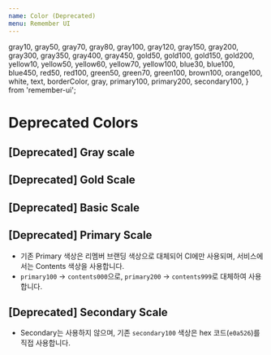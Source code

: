 ```yaml
---
name: Color (Deprecated)
menu: Remember UI
---
```



  gray10,
  gray50,
  gray70,
  gray80,
  gray100,
  gray120,
  gray150,
  gray200,
  gray300,
  gray350,
  gray400,
  gray450,
  gold50,
  gold100,
  gold150,
  gold200,
  yellow10,
  yellow50,
  yellow60,
  yellow70,
  yellow100,
  blue30,
  blue100,
  blue450,
  red50,
  red100,
  green50,
  green70,
  green100,
  brown100,
  orange100,
  white,
  text,
  borderColor,
  gray,
  primary100,
  primary200,
  secondary100,
} from 'remember-ui';

# Deprecated Colors

## [Deprecated] Gray scale

<Playground>
  <ColorItem colorName="gray10" backgroundColor={gray10} invertTextColor />
  <ColorItem colorName="gray50" backgroundColor={gray50} invertTextColor />
  <ColorItem colorName="gray70" backgroundColor={gray70} invertTextColor />
  <ColorItem colorName="gray80" backgroundColor={gray80} invertTextColor />
  <ColorItem colorName="gray100" backgroundColor={gray100} invertTextColor />
  <ColorItem colorName="gray120" backgroundColor={gray120} invertTextColor />
  <ColorItem colorName="gray150" backgroundColor={gray150} invertTextColor />
  <ColorItem colorName="gray200" backgroundColor={gray200} invertTextColor />
  <ColorItem colorName="gray" backgroundColor={gray} invertTextColor />
  <ColorItem colorName="gray300" backgroundColor={gray300} invertTextColor />
  <ColorItem colorName="gray350" backgroundColor={gray350} invertTextColor />
  <ColorItem colorName="gray400" backgroundColor={gray400} invertTextColor />
  <ColorItem colorName="gray450" backgroundColor={gray450} invertTextColor />
</Playground>

## [Deprecated] Gold Scale

<Playground>
  <ColorItem colorName="gold50" backgroundColor={gold50} invertTextColor />
  <ColorItem colorName="gold100" backgroundColor={gold100} invertTextColor />
  <ColorItem colorName="gold150" backgroundColor={gold150} invertTextColor />
  <ColorItem colorName="gold200" backgroundColor={gold200} invertTextColor />
  <ColorItem colorName="yellow10" backgroundColor={yellow10} invertTextColor />
  <ColorItem colorName="yellow50" backgroundColor={yellow50} invertTextColor />
  <ColorItem colorName="yellow60" backgroundColor={yellow60} invertTextColor />
  <ColorItem colorName="yellow70" backgroundColor={yellow70} invertTextColor />
  <ColorItem
    colorName="yellow100"
    backgroundColor={yellow100}
    invertTextColor
  />
</Playground>

## [Deprecated] Basic Scale

<Playground>
  <ColorItem colorName="blue30" backgroundColor={blue30} invertTextColor />
  <ColorItem colorName="blue100" backgroundColor={blue100} invertTextColor />
  <ColorItem colorName="blue450" backgroundColor={blue450} invertTextColor />
  <ColorItem colorName="red50" backgroundColor={red50} invertTextColor />
  <ColorItem colorName="red100" backgroundColor={red100} invertTextColor />
  <ColorItem colorName="green50" backgroundColor={green50} invertTextColor />
  <ColorItem colorName="green70" backgroundColor={green70} invertTextColor />
  <ColorItem colorName="green100" backgroundColor={green100} invertTextColor />
  <ColorItem colorName="brown100" backgroundColor={brown100} invertTextColor />
  <ColorItem
    colorName="orange100"
    backgroundColor={orange100}
    invertTextColor
  />
  <ColorItem colorName="white" backgroundColor={white} invertTextColor />
  <ColorItem colorName="text" backgroundColor={text} invertTextColor />
  <ColorItem
    colorName="borderColor"
    backgroundColor={borderColor}
    invertTextColor
  />
</Playground>

## [Deprecated] Primary Scale

- 기존 Primary 색상은 리멤버 브랜딩 색상으로 대체되어 CI에만 사용되며, 서비스에서는 Contents 색상을 사용합니다.
- `primary100` -> `contents000`으로, `primary200` -> `contents999`로 대체하여 사용합니다.

<Playground>
  <ColorItem
    colorName="primary100"
    backgroundColor={primary100}
    invertTextColor
  />
  <ColorItem
    colorName="primary200"
    backgroundColor={primary200}
    invertTextColor
  />
</Playground>

## [Deprecated] Secondary Scale

- Secondary는 사용하지 않으며, 기존 `secondary100` 색상은 hex 코드(`e0a526`)를 직접 사용합니다.

<Playground>
  <ColorItem
    colorName="secondary100"
    backgroundColor={secondary100}
    invertTextColor
  />
</Playground>
